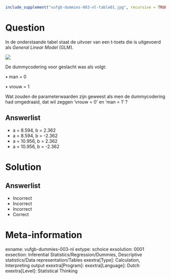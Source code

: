 ```{r, echo = FALSE, results = "hide"}
include_supplement("vufgb-dummies-003-nl-table01.jpg", recursive = TRUE)
```

Question
========

In de onderstaande tabel staat de uitvoer van een t-toets die is uitgevoerd als *General Linear Model* (GLM).

![](vufgb-dummies-003-nl-table01.jpg)
  
De dummycodering voor geslacht was als volgt:

• man = 0

• vrouw = 1  

Wat zouden de parameterwaarden zijn geweest als men de dummycodering had omgedraaid, dat wil zeggen ‘vrouw = 0’ en ‘man = 1’ ?
  
Answerlist
----------
* a = 8.594, b = 2.362
* a = 8.594, b = -2.362
* a = 10.956, b = 2.362
* a = 10.956, b = -2.362

Solution
========

Answerlist
----------
* Incorrect
* Incorrect
* Incorrect
* Correct

Meta-information
================
exname: vufgb-dummies-003-nl
extype: schoice
exsolution: 0001
exsection: Inferential Statistics/Regression/Dummies, Descriptive statistics/Data representation/Tables
exextra[Type]: Calculation, Interpreting output
exextra[Program]: 
exextra[Language]: Dutch
exextra[Level]: Statistical Thinking